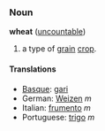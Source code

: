 ===Noun===
'''wheat''' ([[uncountable]])

# a type of [[grain]] [[crop]].

====Translations====
*[[Basque]]: [[gari]]
*German: [[Weizen]] ''m''
*Italian: [[frumento]] ''m''
*Portuguese: [[trigo]] ''m''